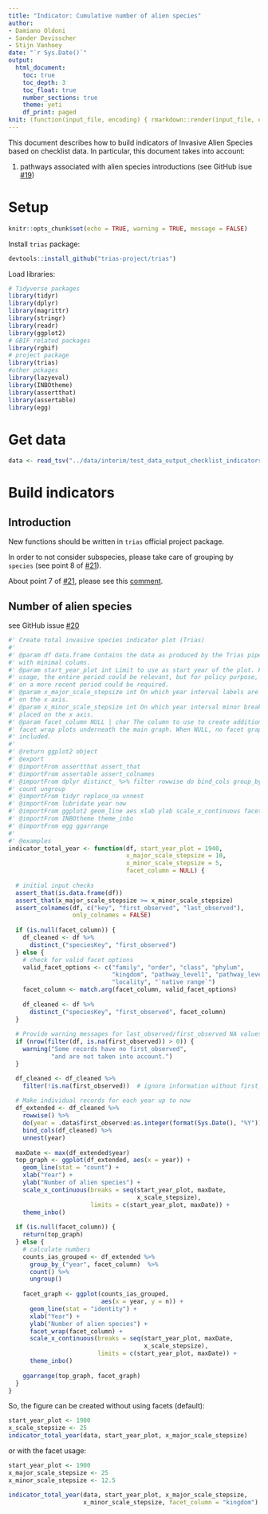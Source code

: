 ```yaml
---
title: "Indicator: Cumulative number of alien species"
author:
- Damiano Oldoni
- Sander Devisscher
- Stijn Vanhoey
date: "`r Sys.Date()`"
output:
  html_document:
    toc: true
    toc_depth: 3
    toc_float: true
    number_sections: true
    theme: yeti
    df_print: paged
knit: (function(input_file, encoding) { rmarkdown::render(input_file, encoding = encoding, output_file = paste0("../docs/",sub(".Rmd", ".html", basename(input_file))))})
---
```


This document describes how to build indicators of Invasive Alien Species based on checklist data. In particular, this document takes into account:

1. pathways associated with alien species introductions (see GitHub isue [#19](https://github.com/trias-project/pipeline/issues/19))

# Setup

```r
knitr::opts_chunk$set(echo = TRUE, warning = TRUE, message = FALSE)
```

Install `trias` package:

```r
devtools::install_github("trias-project/trias")
```

Load libraries:

```r
# Tidyverse packages
library(tidyr)
library(dplyr)
library(magrittr)
library(stringr)
library(readr)
library(ggplot2)
# GBIF related packages
library(rgbif)
# project package
library(trias)
#other pckages
library(lazyeval)
library(INBOtheme)
library(assertthat)
library(assertable)
library(egg)
```

# Get data

```r
data <- read_tsv("../data/interim/test_data_output_checklist_indicators.tsv")

```
# Build indicators

## Introduction

New functions should be written in `trias` official project package.

In order to not consider subspecies, please take care of grouping by `species` (see point 8 of [#21](https://github.com/trias-project/pipeline/issues/21)).

About point 7 of [#21](https://github.com/trias-project/pipeline/issues/21), please see this [comment](https://github.com/trias-project/pipeline/issues/21#issuecomment-381164874).

## Number of alien species

see GitHub issue [#20](https://github.com/trias-project/pipeline/issues/20)

```r
#' Create total invasive species indicator plot (Trias)
#'
#' @param df data.frame Contains the data as produced by the Trias pipeline,
#' with minimal colums.
#' @param start_year_plot int Limit to use as start year of the plot. For scientific
#' usage, the entire period could be relevant, but for policy purpose, focusing
#' on a more recent period could be required.
#' @param x_major_scale_stepsize int On which year interval labels are placed 
#' on the x axis.
#' @param x_minor_scale_stepsize int On which year interval minor breaks are
#' placed on the x axis.
#' @param facet_column NULL | char The column to use to create additional
#' facet wrap plots underneath the main graph. When NULL, no facet graph is
#' included.
#'
#' @return ggplot2 object
#' @export
#' @importFrom assertthat assert_that
#' @importFrom assertable assert_colnames
#' @importFrom dplyr distinct_ %>% filter rowwise do bind_cols group_by_ 
#' count ungroup
#' @importFrom tidyr replace_na unnest
#' @importFrom lubridate year now
#' @importFrom ggplot2 geom_line aes xlab ylab scale_x_continuous facet_wrap
#' @importFrom INBOtheme theme_inbo
#' @importFrom egg ggarrange
#'
#' @examples
indicator_total_year <- function(df, start_year_plot = 1940, 
                                 x_major_scale_stepsize = 10,
                                 x_minor_scale_stepsize = 5,
                                 facet_column = NULL) {
  
  # initial input checks
  assert_that(is.data.frame(df))
  assert_that(x_major_scale_stepsize >= x_minor_scale_stepsize)
  assert_colnames(df, c("key", "first_observed", "last_observed"), 
                  only_colnames = FALSE)
  
  if (is.null(facet_column)) {
    df_cleaned <- df %>%
      distinct_("speciesKey", "first_observed")
  } else {
    # check for valid facet options
    valid_facet_options <- c("family", "order", "class", "phylum", 
                             "kingdom", "pathway_level1", "pathway_level2",
                             "locality", "`native range`")
    facet_column <- match.arg(facet_column, valid_facet_options) 
    
    df_cleaned <- df %>%
      distinct_("speciesKey", "first_observed", facet_column)
  }
  
  # Provide warning messages for last_observed/first_observed NA values
  if (nrow(filter(df, is.na(first_observed)) > 0)) {
    warning("Some records have no first_observed",
            "and are not taken into account.")
  }        

  df_cleaned <- df_cleaned %>%
    filter(!is.na(first_observed))  # ignore information without first_observed
    
  # Make individual records for each year up to now   
  df_extended <- df_cleaned %>%
    rowwise() %>%
    do(year = .data$first_observed:as.integer(format(Sys.Date(), "%Y"))) %>%
    bind_cols(df_cleaned) %>% 
    unnest(year)
  
  maxDate <- max(df_extended$year)
  top_graph <- ggplot(df_extended, aes(x = year)) +
    geom_line(stat = "count") +
    xlab("Year") +
    ylab("Number of alien species") +
    scale_x_continuous(breaks = seq(start_year_plot, maxDate, 
                                    x_scale_stepsize),
                       limits = c(start_year_plot, maxDate)) +
    theme_inbo()
  
  if (is.null(facet_column)) {
    return(top_graph)
  } else {
    # calculate numbers
    counts_ias_grouped <- df_extended %>%
      group_by_("year", facet_column)  %>%
      count() %>%
      ungroup()
    
    facet_graph <- ggplot(counts_ias_grouped, 
                          aes(x = year, y = n)) + 
      geom_line(stat = "identity") +
      xlab("Year") +
      ylab("Number of alien species") +
      facet_wrap(facet_column) + 
      scale_x_continuous(breaks = seq(start_year_plot, maxDate, 
                                      x_scale_stepsize),
                         limits = c(start_year_plot, maxDate)) +
      theme_inbo()
    
    ggarrange(top_graph, facet_graph)
  }
}
```

So, the figure can be created without using facets (default):

```r
start_year_plot <- 1900
x_scale_stepsize <- 25
indicator_total_year(data, start_year_plot, x_major_scale_stepsize)
```

or with the facet usage:

```r
start_year_plot <- 1900
x_major_scale_stepsize <- 25
x_minor_scale_stepsize <- 12.5

indicator_total_year(data, start_year_plot, x_major_scale_stepsize, 
                     x_minor_scale_stepsize, facet_column = "kingdom")
```
